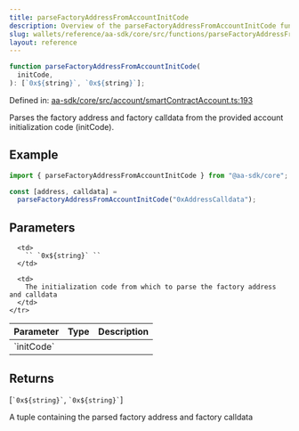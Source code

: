 ```yaml
---
title: parseFactoryAddressFromAccountInitCode
description: Overview of the parseFactoryAddressFromAccountInitCode function
slug: wallets/reference/aa-sdk/core/src/functions/parseFactoryAddressFromAccountInitCode
layout: reference
---
```


```ts
function parseFactoryAddressFromAccountInitCode(
  initCode,
): [`0x${string}`, `0x${string}`];
```

Defined in: [aa-sdk/core/src/account/smartContractAccount.ts:193](https://github.com/alchemyplatform/aa-sdk/blob/da19afd63b0ba06a4de95b0d2d7871f64d546304/aa-sdk/core/src/account/smartContractAccount.ts#L193)

Parses the factory address and factory calldata from the provided account initialization code (initCode).

## Example

```ts
import { parseFactoryAddressFromAccountInitCode } from "@aa-sdk/core";

const [address, calldata] =
  parseFactoryAddressFromAccountInitCode("0xAddressCalldata");
```

## Parameters

<table>
  <thead>
    <tr>
      <th align="left">Parameter</th>
      <th align="left">Type</th>
      <th align="left">Description</th>
    </tr>
  </thead>

  <tbody>
    <tr>
      <td>
        `initCode`
      </td>

      <td>
        `` `0x${string}` ``
      </td>

      <td>
        The initialization code from which to parse the factory address and calldata
      </td>
    </tr>

  </tbody>
</table>

## Returns

\[`` `0x${string}` ``, `` `0x${string}` ``]

A tuple containing the parsed factory address and factory calldata
